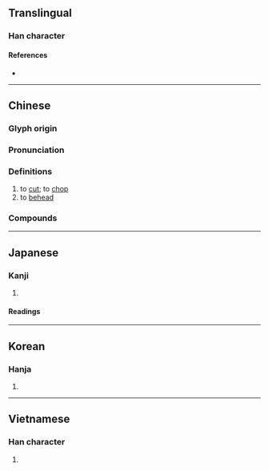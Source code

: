 {{also|斩|䡊}}
{{character info/new}}
==Translingual==

===Han character===
{{Han char|rn=69|rad=斤|as=07|sn=11|four=52021|canj=JJHML|ids=⿰車斤}}

====References====
* {{Han ref|kx=0479.180|dkj=13555|dj=0838.160|hdz=32024.100|uh=65AC|ud=26028|bh=B1D9|bd=45529}}

----

==Chinese==
{{zh-forms|s=斩}}

===Glyph origin===
{{Han etym}}

===Pronunciation===
{{zh-pron
|m=zhǎn
|c=zaam2
|h=pfs=chám
|mn=qz,tw,xm,zz:chám/qz,xm,zz:cháⁿ/twv:chàm/twv:chām
|mc=y
|oc=y
|ma=
|cat=v
}}

===Definitions===
{{zh-hanzi}}

# to [[cut]]; to [[chop]]
# to [[behead]]

===Compounds===
{{zh-der|先斬後奏|先斬後聞|出斬|大有斬獲|抄斬|披荊斬棘|搴旗斬馘|斬伐|斬刈殺伐|斬刑|斬宗絕嗣|斬將奪旗|斬將搴旗|斬截|斬斫|斬斬剁剁|斬新|斬木為兵|斬決|斬獲|斬盡殺絕|斬監候|斬眼|斬立決|斬經堂|斬草除根|斬蛇|斬蛇逐鹿|斬衰|斬釘截鐵|斬鋼截鐵|斬雞頭|斬首|斬首示眾|斬馘|斬馬劍|斬馬謖|滿門抄斬|監斬|監斬官|腰斬|處斬|過關斬將|錯斬崔寧}}

----

==Japanese==

===Kanji===
{{ja-kanji|grade=|rs=斤07}}

# {{defn|lang=ja|sort=斤07}}

====Readings====
{{ja-readings
|goon=せん
|kanon=さん
|kanyoon=ざん
|kun=き-る
}}

----

==Korean==

===Hanja===
{{ko-hanja|hangeul=참|eumhun=|rv=cham|mr=ch'am|y=cham}}

# {{defn|lang=ko|sort=斤07}}

----

==Vietnamese==

===Han character===
{{vi-hantu|[[trảm]], [[chém]]|rs=斤07}}

# {{defn|lang=vi|sort=斤07}}